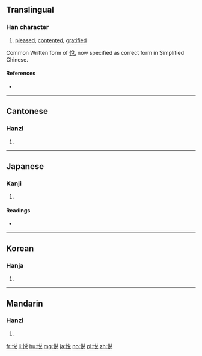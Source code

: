 {{also|悅}}
==Translingual==

===Han character===
{{Han char|rn=61|rad=心|as=07|sn=10|four=|canj=心金口山 (PCRU), X心金口山 (XPCRU)|ids=⿰忄兑}}

# [[pleased]], [[contented]], [[gratified]]

Common Written form of [[悅]], now specified as correct form in Simplified Chinese.

====References====
* {{Han ref|kx=0388.341|dkj=10629|dj=0718.270|hdz=42306.150|uh=60A6|ud=24742}}

----

==Cantonese==

===Hanzi===
{{yue-hanzi|jyut=[[jyut6]]|y=yut6|tra=悅}}

# {{defn|lang=yue|sort=心07}}

----

==Japanese==

===Kanji===
{{ja-kanji|grade=c|rs=心07|style=s|kyu=悅}}

# {{defn|lang=ja|sort=心07}}

====Readings====
* {{ja-readings|goon=[[えち]] (echi)|kanon=[[えつ]] (etsu)|kun=[[よろこぶ]] (yorokobu)}}

----

==Korean==

===Hanja===
{{ko-hanja|hangeul=열|eumhun=|rv=yeol|mr=yŏl|y=yel}}

# {{defn|lang=ko|sort=心07}}

----

==Mandarin==

===Hanzi===
{{cmn-hanzi|tra=悅|pin=[[yuè]] ([[yue4]]), [[mēn]] ([[men1]])|wg=yüeh<sup>4</sup>, men<sup>1</sup>}}

# {{defn|lang=cmn|sort=心07}}

[[fr:悦]]
[[li:悦]]
[[hu:悦]]
[[mg:悦]]
[[ja:悦]]
[[no:悦]]
[[pl:悦]]
[[zh:悦]]
